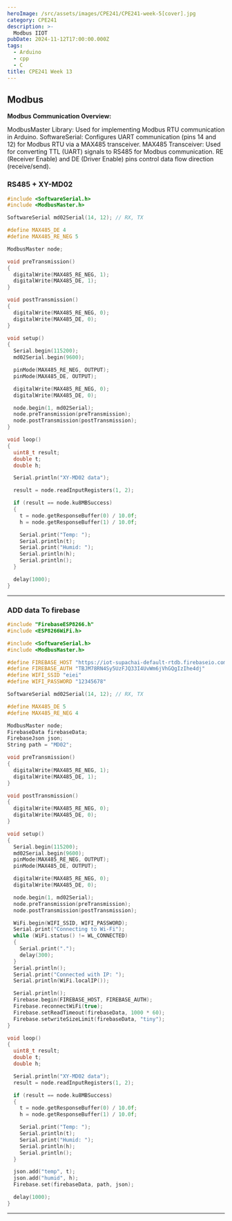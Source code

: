 ```yaml
---
heroImage: /src/assets/images/CPE241/CPE241-week-5[cover].jpg
category: CPE241
description: >-
  Modbus IIOT
pubDate: 2024-11-12T17:00:00.000Z
tags:
  - Arduino
  - cpp
  - C
title: CPE241 Week 13
---
```


## Modbus 

**Modbus Communication Overview:**

ModbusMaster Library: Used for implementing Modbus RTU communication in Arduino.
SoftwareSerial: Configures UART communication (pins 14 and 12) for Modbus RTU via a MAX485 transceiver.
MAX485 Transceiver: Used for converting TTL (UART) signals to RS485 for Modbus communication.
RE (Receiver Enable) and DE (Driver Enable) pins control data flow direction (receive/send).

### RS485 + XY-MD02

```c
#include <SoftwareSerial.h>
#include <ModbusMaster.h>

SoftwareSerial md02Serial(14, 12); // RX, TX

#define MAX485_DE 4
#define MAX485_RE_NEG 5

ModbusMaster node;

void preTransmission()
{
  digitalWrite(MAX485_RE_NEG, 1);
  digitalWrite(MAX485_DE, 1);
}

void postTransmission()
{
  digitalWrite(MAX485_RE_NEG, 0);
  digitalWrite(MAX485_DE, 0);
}

void setup()
{
  Serial.begin(115200);
  md02Serial.begin(9600);

  pinMode(MAX485_RE_NEG, OUTPUT);
  pinMode(MAX485_DE, OUTPUT);

  digitalWrite(MAX485_RE_NEG, 0);
  digitalWrite(MAX485_DE, 0);

  node.begin(1, md02Serial);
  node.preTransmission(preTransmission);
  node.postTransmission(postTransmission);
}

void loop()
{
  uint8_t result;
  double t;
  double h;

  Serial.println("XY-MD02 data");

  result = node.readInputRegisters(1, 2);

  if (result == node.ku8MBSuccess)
  {
    t = node.getResponseBuffer(0) / 10.0f;
    h = node.getResponseBuffer(1) / 10.0f;

    Serial.print("Temp: ");
    Serial.println(t);
    Serial.print("Humid: ");
    Serial.println(h);
    Serial.println();
  }

  delay(1000);
}

```
---

### ADD data To firebase

```c
#include "FirebaseESP8266.h"
#include <ESP8266WiFi.h>

#include <SoftwareSerial.h>
#include <ModbusMaster.h>

#define FIREBASE_HOST "https://iot-supachai-default-rtdb.firebaseio.com/"
#define FIREBASE_AUTH "TBJM78RN4Sy5UzFJQ33I4UvWm6jVhGQgIzIhe4dj"
#define WIFI_SSID "eiei"
#define WIFI_PASSWORD "12345678"

SoftwareSerial md02Serial(14, 12); // RX, TX

#define MAX485_DE 5
#define MAX485_RE_NEG 4

ModbusMaster node;
FirebaseData firebaseData;
FirebaseJson json;
String path = "MD02";

void preTransmission()
{
  digitalWrite(MAX485_RE_NEG, 1);
  digitalWrite(MAX485_DE, 1);
}

void postTransmission()
{
  digitalWrite(MAX485_RE_NEG, 0);
  digitalWrite(MAX485_DE, 0);
}

void setup()
{
  Serial.begin(115200);
  md02Serial.begin(9600);
  pinMode(MAX485_RE_NEG, OUTPUT);
  pinMode(MAX485_DE, OUTPUT);

  digitalWrite(MAX485_RE_NEG, 0);
  digitalWrite(MAX485_DE, 0);

  node.begin(1, md02Serial);
  node.preTransmission(preTransmission);
  node.postTransmission(postTransmission);

  WiFi.begin(WIFI_SSID, WIFI_PASSWORD);
  Serial.print("Connecting to Wi-Fi");
  while (WiFi.status() != WL_CONNECTED)
  {
    Serial.print(".");
    delay(300);
  }
  Serial.println();
  Serial.print("Connected with IP: ");
  Serial.println(WiFi.localIP());

  Serial.println();
  Firebase.begin(FIREBASE_HOST, FIREBASE_AUTH);
  Firebase.reconnectWiFi(true);
  Firebase.setReadTimeout(firebaseData, 1000 * 60);
  Firebase.setwriteSizeLimit(firebaseData, "tiny");
}

void loop()
{
  uint8_t result;
  double t;
  double h;

  Serial.println("XY-MD02 data");
  result = node.readInputRegisters(1, 2);

  if (result == node.ku8MBSuccess)
  {
    t = node.getResponseBuffer(0) / 10.0f;
    h = node.getResponseBuffer(1) / 10.0f;

    Serial.print("Temp: ");
    Serial.println(t);
    Serial.print("Humid: ");
    Serial.println(h);
    Serial.println();
  }

  json.add("temp", t);
  json.add("humid", h);
  Firebase.set(firebaseData, path, json);

  delay(1000);
}
```
---
